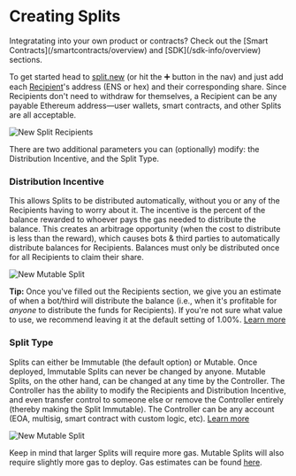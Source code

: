 
# Creating Splits

<Callout emoji="🛠">
  Integratating into your own product or contracts? Check out the [Smart
  Contracts](/smartcontracts/overview) and [SDK](/sdk-info/overview) sections.
</Callout>

To get started head to [split.new](https://split.new) (or hit the ➕ button in
the nav) and just add each [Recipient](/core-concepts#recipient)'s address (ENS
or hex) and their corresponding share. Since Recipients don't need to withdraw
for themselves, a Recipient can be any payable Ethereum address—user wallets,
smart contracts, and other Splits are all acceptable.

![New Split Recipients](/new-split-recipients.png)

There are two additional parameters you can (optionally) modify: the
Distribution Incentive, and the Split Type.

### Distribution Incentive

This allows Splits to be distributed automatically, without you or any of the
Recipients having to worry about it. The incentive is the percent of the balance
rewarded to whoever pays the gas needed to distribute the balance. This creates
an arbitrage opportunity (when the cost to distribute is less than the reward),
which causes bots & third parties to automatically distribute balances for
Recipients. Balances must only be distributed once for all Recipients to claim
their share.

![New Mutable Split](/new-split-distributorfee.png)

**Tip:** Once you've filled out the Recipients section, we give you an estimate
of when a bot/third will distribute the balance (i.e., when it's profitable for
_anyone_ to distribute the funds for Recipients). If you're not sure what value
to use, we recommend leaving it at the default setting of 1.00%.
[Learn more](/core-concepts#distributor-fee)

### Split Type

Splits can either be Immutable (the default option) or Mutable. Once deployed,
Immutable Splits can never be changed by anyone. Mutable Splits, on the other
hand, can be changed at any time by the Controller. The Controller has the
ability to modify the Recipients and Distribution Incentive, and even transfer
control to someone else or remove the Controller entirely (thereby making the
Split Immutable). The Controller can be any account (EOA, multisig, smart
contract with custom logic, etc). [Learn more](/core-concepts#mutable-split)

![New Mutable Split](/new-split-mutable.png)

Keep in mind that larger Splits will require more gas. Mutable Splits will also
require slightly more gas to deploy. Gas estimates can be found
[here](/appendices/gas-estimates).

